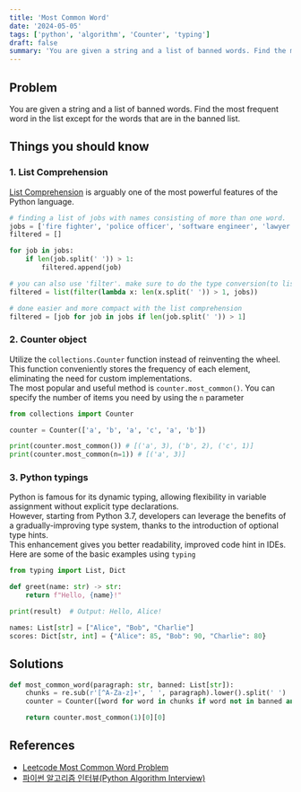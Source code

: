```yaml
---
title: 'Most Common Word' 
date: '2024-05-05'
tags: ['python', 'algorithm', 'Counter', 'typing']
draft: false
summary: 'You are given a string and a list of banned words. Find the most frequent word in the list except for the words that are in the banned list.'
---
```


## Problem
You are given a string and a list of banned words. Find the most frequent word in the list except for the words that are in the banned list.

## Things you should know
### 1. List Comprehension
[List Comprehension](https://www.w3schools.com/python/python_lists_comprehension.asp) is arguably one of the most powerful features of the Python language.

```python:main.py
# finding a list of jobs with names consisting of more than one word.
jobs = ['fire fighter', 'police officer', 'software engineer', 'lawyer', 'teacher']
filtered = []

for job in jobs:
    if len(job.split(' ')) > 1:
        filtered.append(job)

# you can also use 'filter'. make sure to do the type conversion(to list).
filtered = list(filter(lambda x: len(x.split(' ')) > 1, jobs))

# done easier and more compact with the list comprehension
filtered = [job for job in jobs if len(job.split(' ')) > 1]
```

### 2. Counter object
Utilize the `collections.Counter` function instead of reinventing the wheel.  
This function conveniently stores the frequency of each element, eliminating the need for custom implementations.  
The most popular and useful method is `counter.most_common()`. You can specify the number of items you need by using the `n` parameter

```python:counter.py
from collections import Counter

counter = Counter(['a', 'b', 'a', 'c', 'a', 'b'])

print(counter.most_common()) # [('a', 3), ('b', 2), ('c', 1)]
print(counter.most_common(n=1)) # [('a', 3)]
```

### 3. Python typings
Python is famous for its dynamic typing, allowing flexibility in variable assignment without explicit type declarations.  
However, starting from Python 3.7, developers can leverage the benefits of a gradually-improving type system, thanks to the introduction of optional type hints.   
This enhancement gives you better readability, improved code hint in IDEs.  
Here are some of the basic examples using `typing`

```python:typing.py
from typing import List, Dict

def greet(name: str) -> str:
    return f"Hello, {name}!"

print(result)  # Output: Hello, Alice!

names: List[str] = ["Alice", "Bob", "Charlie"]
scores: Dict[str, int] = {"Alice": 85, "Bob": 90, "Charlie": 80}
```

## Solutions
```python:main.py
def most_common_word(paragraph: str, banned: List[str]):
    chunks = re.sub(r'[^A-Za-z]+', ' ', paragraph).lower().split(' ')
    counter = Counter([word for word in chunks if word not in banned and word != ''])

    return counter.most_common(1)[0][0]
```

## References
- [Leetcode Most Common Word Problem](https://leetcode.com/problems/most-common-word)
- [파이썬 알고리즘 인터뷰(Python Algorithm Interview)](https://www.aladin.co.kr/shop/wproduct.aspx?ItemId=245495826)  